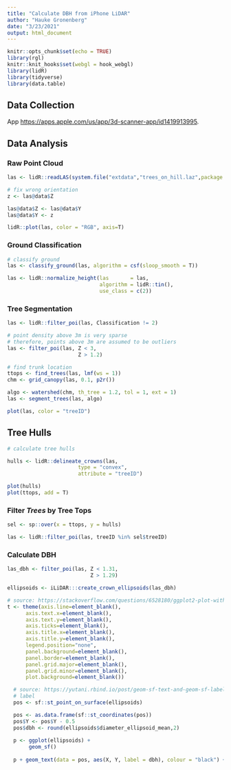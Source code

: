 ```yaml
---
title: "Calculate DBH from iPhone LiDAR"
author: "Hauke Gronenberg"
date: "3/23/2021"
output: html_document
---
```


```r
knitr::opts_chunk$set(echo = TRUE)
library(rgl)
knitr::knit_hooks$set(webgl = hook_webgl)
library(lidR)
library(tidyverse)
library(data.table)
```

## Data Collection

App <https://apps.apple.com/us/app/3d-scanner-app/id1419913995>.


## Data Analysis

### Raw Point Cloud

```r

las <- lidR::readLAS(system.file("extdata","trees_on_hill.laz",package = "iLiDAR"))

# fix wrong orientation
z <- las@data$Z

las@data$Z <- las@data$Y
las@data$Y <- z
```

```r
lidR::plot(las, color = "RGB", axis=T)
```

### Ground Classification

```r
# classify ground
las <- classify_ground(las, algorithm = csf(sloop_smooth = T))

las <- lidR::normalize_height(las       = las,
                              algorithm = lidR::tin(),
                              use_class = c(2))
```

### Tree Segmentation

```r
las <- lidR::filter_poi(las, Classification != 2)

# point density above 3m is very sparse
# therefore, points above 3m are assumed to be outliers
las <- filter_poi(las, Z < 3,
                       Z > 1.2)

# find trunk location
ttops <- find_trees(las, lmf(ws = 1))
chm <- grid_canopy(las, 0.1, p2r())

algo <- watershed(chm, th_tree = 1.2, tol = 1, ext = 1)
las <- segment_trees(las, algo)

```

```r
plot(las, color = "treeID")
```

## Tree Hulls

```r
# calculate tree hulls

hulls <- lidR::delineate_crowns(las,
                       type = "convex",
                       attribute = "treeID")
```

```r
plot(hulls)
plot(ttops, add = T)
```

### Filter *Trees* by Tree Tops

```r
sel <- sp::over(x = ttops, y = hulls)

las <- lidR::filter_poi(las, treeID %in% sel$treeID)
```

### Calculate DBH

```r
las_dbh <- filter_poi(las, Z < 1.31,
                           Z > 1.29)

ellipsoids <- iLiDAR:::create_crown_ellipsoids(las_dbh)
```

```r

# source: https://stackoverflow.com/questions/6528180/ggplot2-plot-without-axes-legends-etc
t <- theme(axis.line=element_blank(),
      axis.text.x=element_blank(),
      axis.text.y=element_blank(),
      axis.ticks=element_blank(),
      axis.title.x=element_blank(),
      axis.title.y=element_blank(),
      legend.position="none",
      panel.background=element_blank(),
      panel.border=element_blank(),
      panel.grid.major=element_blank(),
      panel.grid.minor=element_blank(),
      plot.background=element_blank())

  # source: https://yutani.rbind.io/post/geom-sf-text-and-geom-sf-label-are-coming/
  # label
  pos <- sf::st_point_on_surface(ellipsoids)

  pos <- as.data.frame(sf::st_coordinates(pos))
  pos$Y <- pos$Y - 0.5
  pos$dbh <- round(ellipsoids$diameter_ellipsoid_mean,2)
  
  p <- ggplot(ellipsoids) +
       geom_sf()
  
  p + geom_text(data = pos, aes(X, Y, label = dbh), colour = "black") +t
  
```
